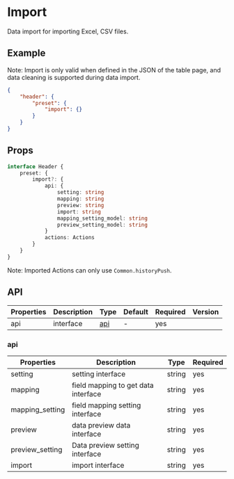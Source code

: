 # Import

Data import for importing Excel, CSV files.

## Example

<Notice type='success'>
	Note: Import is only valid when defined in the JSON of the table page, and data cleaning is
	supported during data import.
</Notice>

```json
{
	"header": {
		"preset": {
			"import": {}
		}
	}
}
```

## Props

```ts
interface Header {
	preset: {
		import?: {
			api: {
				setting: string
				mapping: string
				preview: string
				import: string
				mapping_setting_model: string
				preview_setting_model: string
			}
			actions: Actions
		}
	}
}
```

<Notice type='warning'>Note: Imported Actions can only use `Common.historyPush`. </Notice>

## API

| Properties | Description | Type        | Default | Required | Version |
| ---------- | ----------- | ----------- | ------- | -------- | ------- |
| api        | interface   | [api](#api) | -       | yes      |         |

### api

| Properties      | Description                         | Type   | Required |
| --------------- | ----------------------------------- | ------ | -------- |
| setting         | setting interface                   | string | yes      |
| mapping         | field mapping to get data interface | string | yes      |
| mapping_setting | field mapping setting interface     | string | yes      |
| preview         | data preview data interface         | string | yes      |
| preview_setting | Data preview setting interface      | string | yes      |
| import          | import interface                    | string | yes      |
